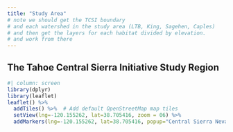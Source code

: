 ```yaml
---
title: "Study Area"
# note we should get the TCSI boundary
# and each watershed in the study area (LTB, King, Sagehen, Caples)
# and then get the layers for each habitat divided by elevation.
# and work from there
---
```

## The Tahoe Central Sierra Initiative Study Region
```r
#| column: screen
library(dplyr)
library(leaflet)
leaflet() %>%
  addTiles() %>%  # Add default OpenStreetMap map tiles
  setView(lng=-120.155262, lat=38.705416, zoom = 06) %>%
  addMarkers(lng=-120.155262, lat=38.705416, popup="Central Sierra Nevada")
```